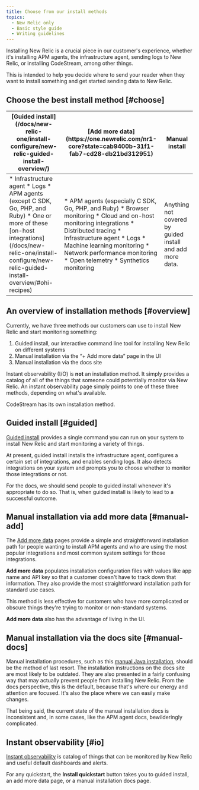 ```yaml
---
title: Choose from our install methods
topics:
  - New Relic only
  - Basic style guide
  - Writing guidelines
---
```


Installing New Relic is a crucial piece in our customer's experience, whether it's installing APM agents, the infrastructure agent, sending logs to New Relic, or installing CodeStream, among other things.

This is intended to help you decide where to send your reader when they want to install something and get started sending data to New Relic.

## Choose the best install method [#choose]

<table>
  <thead>
    <tr>
      <th style={{ width: "300px" }}>
        [Guided install](/docs/new-relic-one/install-configure/new-relic-guided-install-overview/)
      </th>
      <th style={{ width: "300px" }}>
        [Add more data](https://one.newrelic.com/nr1-core?state=cab9400b-31f1-fab7-cd28-db21bd312951)
      </th>
      <th>
        Manual install
      </th>
    </tr>
  </thead>
    <tbody>
    <tr>
      <td>
        * Infrastructure agent
        * Logs
        * APM agents (except C SDK, Go, PHP, and Ruby)
        * One or more of these [on-host integrations](/docs/new-relic-one/install-configure/new-relic-guided-install-overview/#ohi-recipes)
      </td>
      <td>
        * APM agents (especially C SDK, Go, PHP, and Ruby)
        * Browser monitoring
        * Cloud and on-host monitoring integrations
        * Distributed tracing
        * Infrastructure agent
        * Logs
        * Machine learning monitoring
        * Network performance monitoring
        * Open telemetry
        * Synthetics monitoring
      </td>
      <td>
        Anything not covered by guided install and add more data.
      </td>
    </tr>
    </tbody>
</table>

## An overview of installation methods [#overview]

Currently, we have three methods our customers can use to install New Relic and start monitoring something:

1. Guided install, our interactive command line tool for installing New Relic on different systems
2. Manual installation via the “+ Add more data” page in the UI
3. Manual installation via the docs site

Instant observability (I/O) is **not** an installation method. It simply provides a catalog of all of the things that someone could potentially monitor via New Relic. An instant observability page simply points to one of these three methods, depending on what's available.

CodeStream has its own installation method.

## Guided install [#guided]

[Guided install](/docs/new-relic-one/install-configure/new-relic-guided-install-overview/) provides a single command you can run on your system to install New Relic and start monitoring a variety of things. 

At present, guided install installs the infrastructure agent, configures a certain set of integrations, and enables sending logs. It also detects integrations on your system and prompts you to choose whether to monitor those integrations or not.

For the docs, we should send people to guided install whenever it's appropriate to do so. That is, when guided install is likely to lead to a successful outcome. 

## Manual installation via add more data [#manual-add]

The [Add more data](https://one.newrelic.com/nr1-core?state=cab9400b-31f1-fab7-cd28-db21bd312951) pages provide a simple and straightforward installation path for people wanting to install APM agents and who are using the most popular integrations and most common system settings for those integrations. 

**Add more data** populates installation configuration files with values like app name and API key so that a customer doesn't have to track down that information. They also provide the most straightforward installation path for standard use cases.

This method is less effective for customers who have more complicated or obscure things they're trying to monitor or non-standard systems.

**Add more data** also has the advantage of living in the UI.

## Manual installation via the docs site [#manual-docs]

Manual installation procedures, such as this [manual Java installation](/docs/apm/agents/java-agent/installation/install-java-agent), should be the method of last resort. The installation instructions on the docs site are most likely to be outdated. They are also presented in a fairly confusing way that may actually prevent people from installing New Relic. From the docs perspective, this is the default, because that's where our energy and attention are focused. It's also the place where we can easily make changes.

That being said, the current state of the manual installation docs is inconsistent and, in some cases, like the APM agent docs, bewilderingly complicated.

## Instant observability [#io]

[Instant observability](https://newrelic.com/instant-observability) is catalog of things that can be monitored by New Relic and useful default dashboards and alerts.

For any quickstart, the **Install quickstart** button takes you to guided install, an add more data page, or a manual installation docs page.
